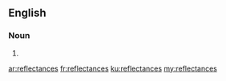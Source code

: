 ==English==

===Noun===
{{head|en|plural}}

# {{plural of|reflectance|lang=en}}

[[ar:reflectances]]
[[fr:reflectances]]
[[ku:reflectances]]
[[my:reflectances]]
